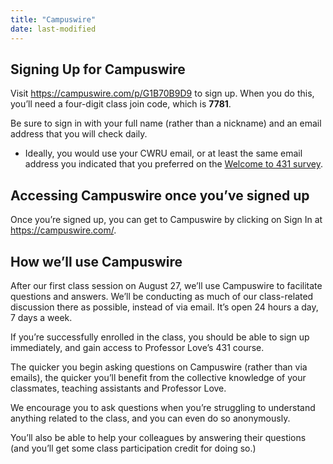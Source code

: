 ```yaml
---
title: "Campuswire"
date: last-modified
---
```



## Signing Up for Campuswire

Visit <https://campuswire.com/p/G1B70B9D9> to sign up. When you do this, you'll need a four-digit class join code, which is **7781**.

Be sure to sign in with your full name (rather than a nickname) and an email address that you will check daily. 

- Ideally, you would use your CWRU email, or at least the same email address you indicated that you preferred on the [Welcome to 431 survey](https://bit.ly/431-2024-welcome).

## Accessing Campuswire once you’ve signed up

Once you’re signed up, you can get to Campuswire by clicking on Sign In at <https://campuswire.com/>.

## How we’ll use Campuswire

After our first class session on August 27, we'll use Campuswire to facilitate questions and answers. We'll be conducting as much of our class-related discussion there as possible, instead of via email. It’s open 24 hours a day, 7 days a week.

If you're successfully enrolled in the class, you should be able to sign up immediately, and gain access to Professor Love’s 431 course.

The quicker you begin asking questions on Campuswire (rather than via emails), the quicker you'll benefit from the collective knowledge of your classmates, teaching assistants and Professor Love.

We encourage you to ask questions when you're struggling to understand anything related to the class, and you can even do so anonymously.

You'll also be able to help your colleagues by answering their questions (and you'll get some class participation credit for doing so.)
